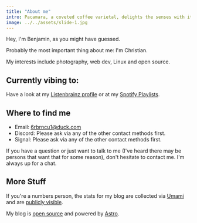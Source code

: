 ```yaml
---
title: "About me"
intro: Pacamara, a coveted coffee varietal, delights the senses with its exceptional flavor profile. 
image: ../../assets/slide-1.jpg
---
```

Hey, I'm Benjamin, as you might have guessed.

Probably the most important thing about me: I'm Christian.

My interests include photography, web dev, Linux and open source.

## Currently vibing to: 

Have a look at my [Listenbrainz profile](https://listenbrainz.org/user/darkshark/) or at my [Spotify Playlists](https://open.spotify.com/user/6b4663f8x9uqhx0dhhq4hh00q).

## Where to find me
- Email: [6rbrncu1@duck.com](mailto:6rbrncu1@duck.com)
- Discord: Please ask via any of the other contact methods first.
- Signal: Please ask via any of the other contact methods first.

If you have a question or just want to talk to me (I've heard there may be persons that want that for some reason), don't hesitate to contact me.
I'm always up for a chat.

## More Stuff
If you're a numbers person, the stats for my blog are collected via [Umami](https://umami.is) and are [publicly visible](https://stats.bendaha.eu.org/share/LUA7AjyysXXGqKJV/bendaha.eu.org).

My blog is [open source](https://github.com/bennihtm/astro-blog) and powered by [Astro](https://astro.build).
